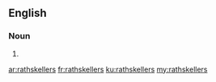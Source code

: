 ==English==

===Noun===
{{head|en|plural}}

# {{plural of|rathskeller|lang=en}}

[[ar:rathskellers]]
[[fr:rathskellers]]
[[ku:rathskellers]]
[[my:rathskellers]]